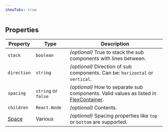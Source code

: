 ```yaml
---
showTabs: true
---
```


## Properties

| Property                                    | Type                | Description                                                                                                                                |
| ------------------------------------------- | ------------------- | ------------------------------------------------------------------------------------------------------------------------------------------ |
| `stack`                                     | `boolean`           | _(optional)_ True to stack the sub components with lines between.                                                                          |
| `direction`                                 | `string`            | _(optional)_ Direction of sub components. Can be: `horizontal` or `vertical`.                                                              |
| `spacing`                                   | `string` or `false` | _(optional)_ How to separate sub components. Valid values as listed in [FlexContainer](/uilib/components/layout/FlexContainer/properties). |
| `children`                                  | `React.Node`        | _(optional)_ Contents.                                                                                                                     |
| [Space](/uilib/components/space/properties) | Various             | _(optional)_ Spacing properties like `top` or `bottom` are supported.                                                                      |
